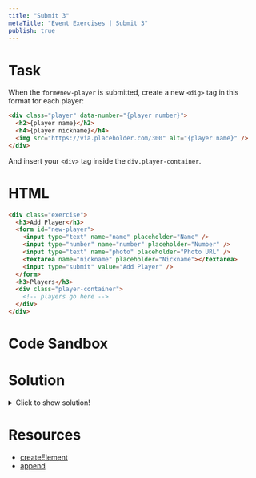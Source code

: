 ```yaml
---
title: "Submit 3"
metaTitle: "Event Exercises | Submit 3"
publish: true
---
```


# Task

When the `form#new-player` is submitted, create a new `<dig>` tag in this format for each player:

```html
<div class="player" data-number="{player number}">
  <h2>{player name}</h2>
  <h4>{player nickname}</h4>
  <img src="https://via.placeholder.com/300" alt="{player name}" />
</div>
```

And insert your `<div>` tag inside the `div.player-container`.

# HTML

```html
<div class="exercise">
  <h3>Add Player</h3>
  <form id="new-player">
    <input type="text" name="name" placeholder="Name" />
    <input type="number" name="number" placeholder="Number" />
    <input type="text" name="photo" placeholder="Photo URL" />
    <textarea name="nickname" placeholder="Nickname"></textarea>
    <input type="submit" value="Add Player" />
  </form>
  <h3>Players</h3>
  <div class="player-container">
    <!-- players go here -->
  </div>
</div>
```

# Code Sandbox
<Sandbox src="/events-06" />

# Solution

<details>
  <summary>Click to show solution!</summary>

```javascript
const playerContainer = document.querySelector(".player-container")
const playerForm = document.querySelector("#new-player")

playerForm.addEventListener("submit", function(event) {
  event.preventDefault()

  const playerObj = {
    name: event.target.name.value,
    number: event.target.number.value,
    photo: event.target.photo.value,
    nickname: event.target.nickname.value
  }

  renderPlayer(playerObj)
})

function renderPlayer(player) {
  const playerDiv = document.createElement("div")
  playerDiv.className = "player"
  playerDiv.dataset.number = player.number
  playerDiv.innerHTML = `
  <h2>${player.name}</h2>
  <h4>${player.nickname}</h4>
  <img src="${player.photo}" alt="${player.name}" />
  `
  playerContainer.append(playerDiv)
}
```

</details>

# Resources

- [createElement](https://developer.mozilla.org/en-US/docs/Web/API/Document/createElement)
- [append](https://developer.mozilla.org/en-US/docs/Web/API/ParentNode/append)
